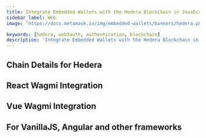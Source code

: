 ```yaml
---
title: Integrate Embedded Wallets with the Hedera Blockchain in JavaScript
sidebar_label: Web
image: 'https://docs.metamask.io/img/embedded-wallets/banners/hedera.png'

keywords: [hedera, web3auth, authentication, blockchain]
description: 'Integrate Embedded Wallets with the Hedera Blockchain in JavaScript | Embedded Wallets'
---
```



<SEO
  title="Integrate Embedded Wallets with the Hedera Blockchain in JavaScript"
  description="Integrate Embedded Wallets with the Hedera Blockchain in JavaScript | Embedded Wallets"
  image="https://docs.metamask.io/img/embedded-wallets/banners/hedera.png"
  slug="/embedded-wallets/connect-blockchain/evm/hedera/web"
/>

## Chain Details for Hedera

<ChainDetailsHedera />

## React Wagmi Integration

<ReactWagmiIntegration />

## Vue Wagmi Integration

<VueWagmiIntegration />

## For VanillaJS, Angular and other frameworks

<JsBlockchainMethods />
